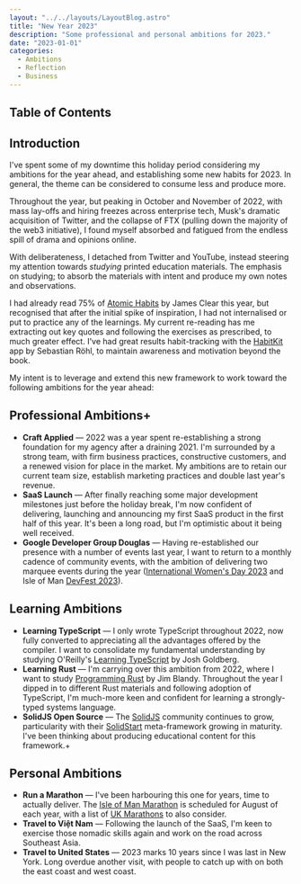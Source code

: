 ```yaml
---
layout: "../../layouts/LayoutBlog.astro"
title: "New Year 2023"
description: "Some professional and personal ambitions for 2023."
date: "2023-01-01"
categories:
  - Ambitions
  - Reflection
  - Business
---
```



## Table of Contents

## Introduction

I've spent some of my downtime this holiday period considering my ambitions for the year ahead, and establishing some new habits for 2023. In general, the theme can be considered to consume less and produce more.

Throughout the year, but peaking in October and November of 2022, with mass lay-offs and hiring freezes across enterprise tech,  Musk's dramatic acquisition of Twitter, and the collapse of FTX (pulling down the majority of the web3 initiative), I found myself absorbed and fatigued from the endless spill of drama and opinions online.

With deliberateness, I detached from Twitter and YouTube, instead steering my attention towards _studying_ printed education materials. The emphasis on studying; to absorb the materials with intent and produce my own notes and observations.

I had already read 75% of [Atomic Habits](https://jamesclear.com/atomic-habits) by James Clear this year, but recognised that after the initial spike of inspiration, I had not internalised or put to practice any of the learnings. My current re-reading has me extracting out key quotes and following the exercises as prescribed, to much greater effect.  I've had great results habit-tracking with the [HabitKit](https://www.habitkit.app/) app by Sebastian Röhl, to maintain awareness and motivation beyond the book.

My intent is to leverage and extend this new framework to work toward the following ambitions for the year ahead:

## Professional Ambitions+

- **Craft Applied** — 2022 was a year spent re-establishing a strong foundation for my agency after a draining 2021. I'm surrounded by a strong team, with firm business practices, constructive customers, and a renewed vision for place in the market. My ambitions are to retain our current team size, establish marketing practices and double last year's revenue.
- **SaaS Launch** — After finally reaching some major development milestones just before the holiday break, I'm now confident of delivering, launching and announcing my first SaaS product in the first half of this year. It's been a long road, but I'm optimistic about it being well received.
- **Google Developer Group Douglas** — Having re-established our presence with a number of events last year, I want to return to a monthly cadence of community events, with the ambition of delivering two marquee events during the year ([International Women's Day 2023](https://gdg.community.dev/iwd/) and Isle of Man [DevFest 2023](https://developers.google.com/community/devfest)).

## Learning Ambitions

- **Learning TypeScript** — I only wrote TypeScript throughout 2022, now fully converted to appreciating all the advantages offered by the compiler. I want to consolidate my fundamental understanding by studying O'Reilly's [Learning TypeScript](https://www.learningtypescript.com/) by Josh Goldberg.
- **Learning Rust** — I'm carrying over this ambition from 2022, where I want to study [Programming Rust](https://www.oreilly.com/library/view/programming-rust-2nd/9781492052586/) by Jim Blandy. Throughout the year I dipped in to different Rust materials and following adoption of TypeScript, I'm much-more keen and confident for learning a strongly-typed systems language.
- **SolidJS Open Source** — The [SolidJS](https://www.solidjs.com/) community continues to grow, particularity with their [SolidStart](https://start.solidjs.com/getting-started/what-is-solidstart) meta-framework growing in maturity. I've been thinking about producing educational content for this framework.+

## Personal Ambitions

- **Run a Marathon** — I've been harbouring this one for years, time to actually deliver. The [Isle of Man Marathon](http://www.isleofmanmarathon.com/) is scheduled for August of each year, with a list of [UK Marathons](http://www.marathonrunnersdiary.com/races/uk-marathons-list.php) to also consider.
- **Travel to Việt Nam** — Following the launch of the SaaS, I'm keen to exercise those nomadic skills again and work on the road across Southeast Asia.
- **Travel to United States** — 2023 marks 10 years since I was last in New York. Long overdue another visit, with people to catch up with on both the east coast and west coast.